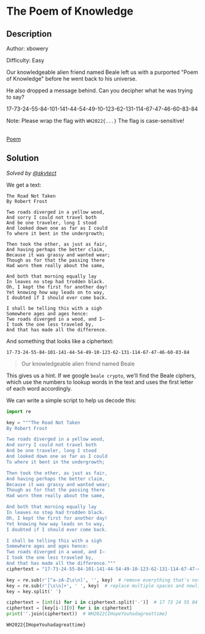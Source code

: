 # The Poem of Knowledge

## Description

Author: xbowery

Difficulty: Easy

Our knowledgeable alien friend named Beale left us with a purported "Poem of
Knowledge" before he went back to his universe.

He also dropped a message behind. Can you decipher what he was trying to say?

17-73-24-55-84-101-141-44-54-49-10-123-62-131-114-67-47-46-60-83-84

Note: Please wrap the flag with `WH2022{...}` The flag is case-sensitive!

<br />
<a href="/files/whitehacks-2022/Poem" download>
  Poem
</a>

## Solution

_Solved by [@skytect](https://github.com/skytect)_

We get a text:

```
The Road Not Taken
By Robert Frost

Two roads diverged in a yellow wood,
And sorry I could not travel both
And be one traveler, long I stood
And looked down one as far as I could
To where it bent in the undergrowth;

Then took the other, as just as fair,
And having perhaps the better claim,
Because it was grassy and wanted wear;
Though as for that the passing there
Had worn them really about the same,

And both that morning equally lay
In leaves no step had trodden black.
Oh, I kept the first for another day!
Yet knowing how way leads on to way,
I doubted if I should ever come back.

I shall be telling this with a sigh
Somewhere ages and ages hence:
Two roads diverged in a wood, and I—
I took the one less traveled by,
And that has made all the difference.
```

And something that looks like a ciphertext:

```
17-73-24-55-84-101-141-44-54-49-10-123-62-131-114-67-47-46-60-83-84
```

> Our knowledgeable alien friend named Beale

This gives us a hint. If we google `beale crypto`, we'll find the Beale ciphers,
which use the numbers to lookup words in the text and uses the first letter of
each word accordingly.

We can write a simple script to help us decode this:

```python
import re

key = """The Road Not Taken
By Robert Frost

Two roads diverged in a yellow wood,
And sorry I could not travel both
And be one traveler, long I stood
And looked down one as far as I could
To where it bent in the undergrowth;

Then took the other, as just as fair,
And having perhaps the better claim,
Because it was grassy and wanted wear;
Though as for that the passing there
Had worn them really about the same,

And both that morning equally lay
In leaves no step had trodden black.
Oh, I kept the first for another day!
Yet knowing how way leads on to way,
I doubted if I should ever come back.

I shall be telling this with a sigh
Somewhere ages and ages hence:
Two roads diverged in a wood, and I—
I took the one less traveled by,
And that has made all the difference."""
ciphertext = "17-73-24-55-84-101-141-44-54-49-10-123-62-131-114-67-47-46-60-83-84"

key = re.sub(r'[^a-zA-Z\s\n]', '', key)  # remove everything that's not a letter, space, or newline
key = re.sub(r'[\s\n]+', ' ', key)  # replace multiple spaces and newlines with single spaces
key = key.split(' ')

ciphertext = [int(i) for i in ciphertext.split('-')]  # 17 73 24 55 84 101 141 44 54 49 10 123 62 131 114 67 47 46 60 83 84
ciphertext = [key[i-1][0] for i in ciphertext]
print(''.join(ciphertext))  # WH2022{IHopeYouhadagreattime}
```

`WH2022{IHopeYouhadagreattime}`
